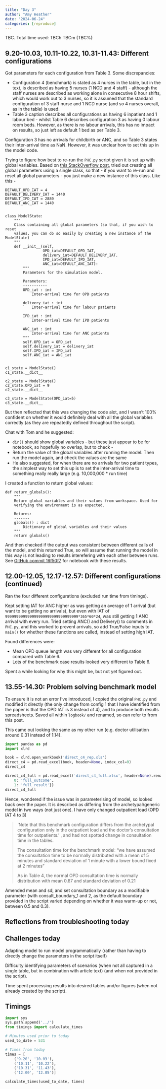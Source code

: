 ```yaml
---
title: "Day 3"
author: "Amy Heather"
date: "2024-06-24"
categories: [reproduce]
---
```


::: {.callout-note}

TBC. Total time used: TBCh TBCm (TBC%)

:::

## 9.20-10.03, 10.11-10.22, 10.31-11.43: Different configurations

Got parameters for each configuration from Table 3. Some discrepancies:

* Configuration 4 (benchmark) is stated as 4 nurses in the table, but in the text, is described as having 5 nurses (1 NCD and 4 staff) - although the staff nurses are described as working alone in consecutive 8 hour shifts, which would work out to 3 nurses, so it is assumed that the standard configuration of 3 staff nurse and 1 NCD nurse (and so 4 nurses overall, as in the table) is used.
* Table 3 caption describes all configurations as having 6 inpatient and 1 labour bed - whilst Table 6 describes configuration 3 as having 0 labour room beds. However, as there is no labour arrivals, this has no impact on results, so just left as default 1 bed as per Table 3.

Configuration 3 has no arrivals for childbirth or ANC, and so Table 3 states their inter-arrival time as NaN. However, it was unclear how to set this up in the model code.

Trying to figure how best to re-run the `PHC.py` script given it is set up with global variables. Based on [this StackOverflow post](https://stackoverflow.com/questions/64283418/setting-back-global-variables-back-to-their-default-value), tried out creating all global parameters using a single class, so that - if you want to re-run and reset all global parameters - you just make a new instance of this class. Like this -

```
DEFAULT_OPD_IAT = 4
DEFAULT_DELIVERY_IAT = 1440
DEFAULT_IPD_IAT = 2880
DEFAULT_ANC_IAT = 1440


class ModelState:
    """
    Class containing all global parameters (so that, if you wish to reset
    values, you can do so easily by creating a new instance of the ModelState)
    """
    def __init__(self,
                 OPD_iat=DEFAULT_OPD_IAT,
                 delivery_iat=DEFAULT_DELIVERY_IAT,
                 IPD_iat=DEFAULT_IPD_IAT,
                 ANC_iat=DEFAULT_ANC_IAT):
        """
        Parameters for the simulation model.

        Parameters:
        -----------
        OPD_iat : int
            Inter-arrival time for OPD patients

        delivery_iat : int
        `   Inter-arrival time for labour patients

        IPD_iat : int
            Inter-arrival time for IPD patients

        ANC_iat : int
            Inter-arrival time for ANC patients
        """
        self.OPD_iat = OPD_iat
        self.delivery_iat = delivery_iat
        self.IPD_iat = IPD_iat
        self.ANC_iat = ANC_iat


c1_state = ModelState()
c1_state.__dict__

c2_state = ModelState()
c2_state.OPD_iat = 9
c2_state.__dict__

c3_state = ModelState(OPD_iat=5)
c3_state.__dict__
```

But then reflected that this was changing the code alot, and I wasn't 100% confident on whether it would definitely deal with all the global variables correctly (as they are repeatedly defined throughout the script).

Chat with Tom and he suggested:

* `dir()` should show global variables - but these just appear to be for notebook, so hopefully no overlap, but to check -
* Return the value of the global variables after running the model. Then run the model again, and check the values are the same
* He also suggested, for when there are no arrivals for two patient types, the simplest way to set this up is to set the inter-arrival time to something really really large (e.g. 10,000,000 * run time)

I created a function to return global values:

```
def return_globals():
    """
    Return global variables and their values from workspace. Used for
    verifying the environment is as expected.

    Returns:
    -------
    globals() : dict
        Dictionary of global variables and their values
    """
    return globals()
```

And then checked if the output was consistent between different calls of the model, and this returned True, so will assume that running the model in this way is not leading to results interefering with each other between runs. See [GitHub commit 16f50f7](https://github.com/pythonhealthdatascience/stars-reproduce-shoaib-2022/blob/16f50f70a9dac0b3f15cada2bbc3965742c18326/reproduction/reproduce.ipynb) for notebook with these results.

## 12.00-12.05, 12.17-12.57: Different configurations (continued)

Ran the four different configurations (excluded run time from timings).

Kept setting IAT for ANC higher as was getting an average of 1 arrival (but want to be getting no arrivals), but even with IAT of `999999999999999999999999999999999*365*60*24`, was still getting 1 ANC arrival with every run. Tried setting ANC() and Delivery() to comments in `PHC.py`, and this worked to prevent arrivals, so add True/False inputs to `main()` for whether these functions are called, instead of setting high IAT.

Found differences were:

* Mean OPD queue length was very different for all configuration compared with Table 6.
* Lots of the benchmark case results looked very different to Table 6.

Spent a while looking for why this might be, but not yet figured out.

## 13.55-14.30: Problem solving benchmark model

To ensure it is not an error I've introduced, I copied the original `PHC.py` and modified it directly (the only change from config 1 that I have identified from the paper is that the OPD IAT is 3 instead of 4), and to produce both results spreadsheets. Saved all within `logbook/` and renamed, so can refer to from this post.

This came out looking the same as my other run (e.g. doctor utilisation around 0.31 instead of 1.14).

```python
import pandas as pd
import xlrd

book = xlrd.open_workbook('direct_c4_rep.xls')
direct_c4 = pd.read_excel(book, header=None, index_col=0)
direct_c4
```

```python
direct_c4_full = pd.read_excel('direct_c4_full.xlsx', header=None).rename(columns={
    0: 'full_outcome',
    1: 'full_result'})
direct_c4_full
```

Hence, wondered if the issue was in parameterising of model, so looked back over the paper. It is described as differing from the archetypal/generic model in two ways (not just one). 
I have only changed outpatient load (OPD IAT 4 to 3)

> 'Note that this benchmark configuration differs from the archetypal configuration only in the outpatient load and the doctor’s consultation time for outpatients.'
, and had not spotted change in consultation time in the tables.
> 
> The consultation time for the benchmark model: "we have assumed the consultation time to be normally distributed with a mean of 5 minutes and standard deviation of 1 minute with a lower bound fixed at 2 minutes"
>
> As in Table 4, the normal OPD consultation time is normally distribution with mean 0.87 and standard deviation of 0.21

Amended mean and sd, and set consultation boundary as a modifiable parameter (with consult_boundary_1 and 2, as the default boundary provided in the script varied depending on whether it was warm-up or not, between 0.5 and 0.3).

## Reflections from troubleshooting today

::: {.callout-tip}
## Challenges today

Adapting model to run model programmatically (rather than having to directly change the parameters in the script itself)

Difficulty identifying parameters of scenarios (when not all captured in a single table, but in combination with article text) (and when not provided in the script).

Time spent processing results into desired tables and/or figures (when not already created by the script).
:::

## Timings

```python
import sys
sys.path.append('../')
from timings import calculate_times

# Minutes used prior to today
used_to_date = 531

# Times from today
times = [
    ('9.20', '10.03'),
    ('10.11', '10.22'),
    ('10.31', '11.43'),
    ('12.00', '12.05')]

calculate_times(used_to_date, times)
```